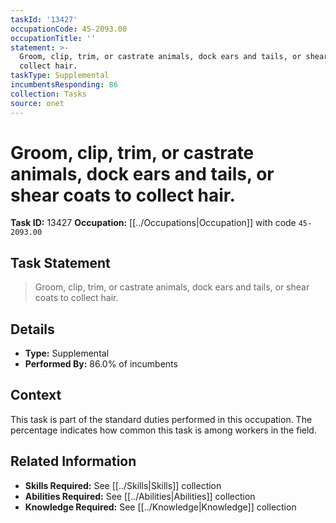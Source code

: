 ```yaml
---
taskId: '13427'
occupationCode: 45-2093.00
occupationTitle: ''
statement: >-
  Groom, clip, trim, or castrate animals, dock ears and tails, or shear coats to
  collect hair.
taskType: Supplemental
incumbentsResponding: 86
collection: Tasks
source: onet
---
```

# Groom, clip, trim, or castrate animals, dock ears and tails, or shear coats to collect hair.

**Task ID:** 13427
**Occupation:** [[../Occupations|Occupation]] with code `45-2093.00`

## Task Statement

> Groom, clip, trim, or castrate animals, dock ears and tails, or shear coats to collect hair.

## Details

- **Type:** Supplemental
- **Performed By:** 86.0% of incumbents

## Context

This task is part of the standard duties performed in this occupation. The percentage indicates how common this task is among workers in the field.

## Related Information

- **Skills Required:** See [[../Skills|Skills]] collection
- **Abilities Required:** See [[../Abilities|Abilities]] collection
- **Knowledge Required:** See [[../Knowledge|Knowledge]] collection
